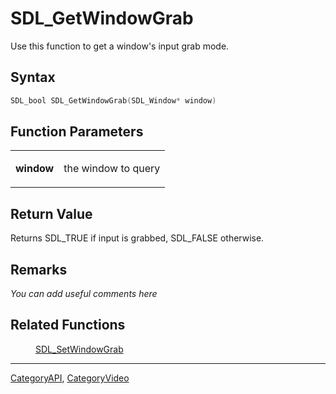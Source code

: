 
= SDL_GetWindowGrab =
Use this function to get a window's input grab mode.


== Syntax ==
<syntaxhighlight lang='c++'>
SDL_bool SDL_GetWindowGrab(SDL_Window* window)
</syntaxhighlight>

== Function Parameters ==
{|
|'''window'''
|the window to query
|}

== Return Value ==
Returns SDL_TRUE if input is grabbed, SDL_FALSE otherwise.

== Remarks ==
''You can add useful comments here''

== Related Functions ==
:[[SDL_SetWindowGrab]]

----
[[CategoryAPI]], [[CategoryVideo]]
